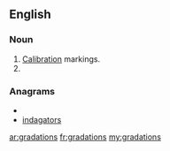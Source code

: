 ==English==

===Noun===
{{infl|en|noun}}
# [[calibrations|Calibration]] markings.
# {{plural of|gradation}}

===Anagrams===
* {{alphagram|aadginorst}}
* [[indagators#English|indagators]]

[[ar:gradations]]
[[fr:gradations]]
[[my:gradations]]